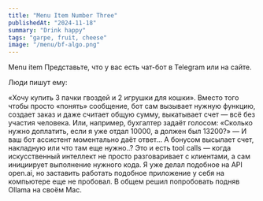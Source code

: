 ```yaml
---
title: "Menu Item Number Three"
publishedAt: "2024-11-18"
summary: "Drink happy"
tags: "garpe, fruit, cheese"
image: "/menu/bf-algo.png"
---
```




Menu item
Представьте, что у вас есть чат-бот в Telegram или  на сайте. 

Люди пишут ему: 

«Хочу купить 3 пачки гвоздей и 2 игрушки для кошки». 
Вместо того чтобы просто «понять» сообщение, бот сам вызывает нужную функцию, создает заказ и 
даже считает общую сумму, выкатывает счет — всё без участия человека. 
Или, например, бухгалтер задаёт голосом: «Сколько нужно доплатить, если я уже отдал 10000, а должен был 13200?» — 
И ваш бот ассистент моментально даёт ответ... А бонусом высылает счет, накладную или что там еще нужно..?
Это и есть tool calls — когда искусственный интеллект не просто разговаривает с клиентами, а сам инициирует выполнение нужного кода. 
Я уже делал подобное на API open.ai, но заставить работать подобное приложение у себя на компьютере еще не пробовал. 
В общем решил попробовать подняв Ollama на своём Mac.

